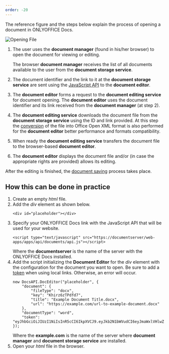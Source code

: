 ```yaml
---
order: -20
---
```

The reference figure and the steps below explain the process of opening a document in ONLYOFFICE Docs.

![Opening File](/content/img/editor/opening.svg)

1. The user uses the **document manager** (found in his/her browser) to open the document for viewing or editing.

   The browser **document manager** receives the list of all documents available to the user from the **document storage service**.
2. The document identifier and the link to it at the **document storage service** are sent using the [JavaScript API](/editors/basic) to the **document editor**.
3. The **document editor** forms a request to the **document editing service** for document opening. The **document editor** uses the document identifier and its link received from the **document manager** (at step 2).
4. The **document editing service** downloads the document file from the **document storage service** using the ID and link provided. At this step the [conversion](/editors/conversion) of the file into Office Open XML format is also performed for the **document editor** better performance and formats compatibility.
5. When ready the **document editing service** transfers the document file to the browser-based **document editor**.
6. The **document editor** displays the document file and/or (in case the appropriate rights are provided) allows its editing.

After the editing is finished, the [document saving](/editors/save) process takes place.

## How this can be done in practice

1. Create an empty *html* file.
2. Add the *div* element as shown below.
   ```
   <div id="placeholder"></div>
   ```
3. Specify your ONLYOFFICE Docs link with the JavaScript API that will be used for your website.
   ```
   <script type="text/javascript" src="https://documentserver/web-apps/apps/api/documents/api.js"></script>
   ```
   Where the **documentserver** is the name of the server with the ONLYOFFICE Docs installed.
4. Add the script initializing the **Document Editor** for the *div* element with the configuration for the document you want to open. Be sure to add a [token](/editors/security) when using local links. Otherwise, an error will occur.
   ```
   new DocsAPI.DocEditor("placeholder", {
       "document": {
           "fileType": "docx",
           "key": "Khirz6zTPdfd7",
           "title": "Example Document Title.docx",
           "url": "https://example.com/url-to-example-document.docx"
       },
       "documentType": "word",
       "token": "eyJhbGciOiJIUzI1NiIsInR5cCI6IkpXVCJ9.eyJkb2N1bWVudCI6eyJmaWxlVHlwZSI6ImRvY3giLCJrZXkiOiJLaGlyejZ6VFBkZmQ3IiwidGl0bGUiOiJFeGFtcGxlIERvY3VtZW50IFRpdGxlLmRvY3giLCJ1cmwiOiJodHRwczovL2V4YW1wbGUuY29tL3VybC10by1leGFtcGxlLWRvY3VtZW50LmRvY3gifSwiZG9jdW1lbnRUeXBlIjoid29yZCJ9.7IpEJxdOvBQ0kJ8l6ZegIV4tX5vsPbZZCDDVmcFROXc"
   });
   ```
   Where the **example.com** is the name of the server where **document manager** and **document storage service** are installed.
5. Open your *html* file in the browser.
